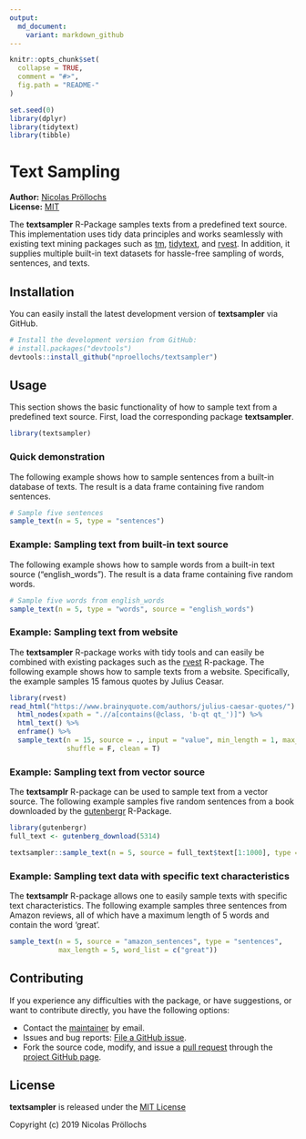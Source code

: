 ```yaml
---
output:
  md_document:
    variant: markdown_github
---
```


<!-- README.md is generated from README.Rmd. Please edit that file -->

```r
knitr::opts_chunk$set(
  collapse = TRUE,
  comment = "#>",
  fig.path = "README-"
)
```

```r
set.seed(0)
library(dplyr)
library(tidytext)
library(tibble)
```

# Text Sampling

**Author:** [Nicolas Pröllochs](https://nproellochs.com)<br/>
**License:** [MIT](https://opensource.org/licenses/MIT)

The **textsampler** R-Package samples texts from a predefined text source. This implementation uses tidy data principles and works seamlessly with existing text mining packages such as [tm](https://cran.r-project.org/web/packages/tm/index.html), [tidytext](https://cran.r-project.org/web/packages/tidytext/index.html), and [rvest](https://cran.r-project.org/web/packages/rvest/index.html). In addition, it supplies multiple built-in text datasets for hassle-free sampling of words, sentences, and texts.

## Installation

You can easily install the latest development version of **textsampler** via GitHub.

```r
# Install the development version from GitHub:
# install.packages("devtools")
devtools::install_github("nproellochs/textsampler")
```

## Usage

This section shows the basic functionality of how to sample text from a predefined text source. First, load the corresponding package **textsampler**.

```r
library(textsampler)
```

### Quick demonstration

The following example shows how to sample sentences from a built-in database of texts. The result is a data frame containing five random sentences.

```r
# Sample five sentences
sample_text(n = 5, type = "sentences")

```


### Example: Sampling text from built-in text source

The following example shows how to sample words from a built-in text source ("english_words"). The result is a data frame containing five random words.

```r
# Sample five words from english_words
sample_text(n = 5, type = "words", source = "english_words")

```


### Example: Sampling text from website

The **textsampler** R-package works with tidy tools and can easily be combined with existing packages such as the [rvest](https://cran.r-project.org/web/packages/rvest/index.html) R-package. The following example shows how to sample texts from a website. Specifically, the example samples 15 famous quotes by Julius Ceasar.

```r
library(rvest)
read_html("https://www.brainyquote.com/authors/julius-caesar-quotes/") %>%
  html_nodes(xpath = ".//a[contains(@class, 'b-qt qt_')]") %>%
  html_text() %>% 
  enframe() %>% 
  sample_text(n = 15, source = ., input = "value", min_length = 1, max_length = 40,
              shuffle = F, clean = T)

```

### Example: Sampling text from vector source

The **textsamplr** R-package can be used to sample text from a vector source. The following example samples five random sentences from a book downloaded by the [gutenbergr](https://cran.r-project.org/web/packages/gutenbergr/index.html) R-Package.

```r
library(gutenbergr)
full_text <- gutenberg_download(5314)

textsampler::sample_text(n = 5, source = full_text$text[1:1000], type = "sentences", shuffle = T)

```

### Example: Sampling text data with specific text characteristics

The **textsamplr** R-package allows one to easily sample texts with specific text characteristics. The following example samples three sentences from Amazon reviews, all of which have a maximum length of 5 words and contain the word 'great'.

```r
sample_text(n = 5, source = "amazon_sentences", type = "sentences", 
            max_length = 5, word_list = c("great"))

```


## Contributing

If you experience any difficulties with the package, or have suggestions, or want to contribute directly, you have the following options:

* Contact the [maintainer](mailto:nicolas.proellochs@wi.jlug.de) by email.
* Issues and bug reports: [File a GitHub issue](https://github.com/nproellochs/textsampler/issues).
* Fork the source code, modify, and issue a [pull request](https://help.github.com/articles/creating-a-pull-request-from-a-fork/) through the [project GitHub page](https://github.com/nproellochs/textsampler).


## License 

**textsampler** is released under the [MIT License](https://opensource.org/licenses/MIT)

Copyright (c) 2019 Nicolas Pröllochs
